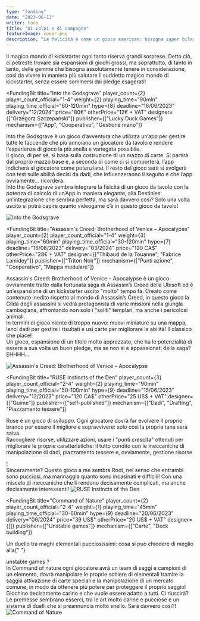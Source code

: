 ```yaml
---
type: "funding"
date: "2023-06-13"
writer: Fora
title: "Di volpi e di campagne"
featureImage: cover.png
description: "La felicità è come un gioco american: bisogna saper bilanciare i dadi e le miniature, i successi e le delusioni, per trovare la stabilità nel cammino dal pledge al kickstarter."
---
```


<FundingIntro>
  Il magico mondo di kickstarter ogni tanto riserva grandi sorprese. Detto ciò, ci potreste trovare sia espansioni di
  giochi grossi, ma soprattutto, di tanto in tanto, delle gemme che bisogna assolutamente tenere in considerazione, così
  da vivere in maniera più salutare il suddetto magico mondo di kickstarter, senza essere sommersi dai pledge esagerati!
</FundingIntro>

<FundingBit
  title="Into the Godsgrave"
  player_count={2}
  player_count_official="1-4"
  weight={2}
  playing_time="90min"
  playing_time_official="60-120min"
  hype={8}
  deadline="16/06/2023"
  delivery="12/2024"
  price="80€"
  otherPrice="12€ + VAT"
  designer={["Grzegorz Szczepański"]}
  publisher={["Lucky Duck Games"]}
  mechanism={["App", "Cooperativo", "Gestione mano"]}
>
  Into the Godsgrave è un gioco d’avventura che utilizza un’app per gestire tutte le faccende che più annoiano un
  giocatore da tavolo e rendere l’esperienza di gioco la più snella e variegata possibile. <br />
  Il gioco, di per sé, si basa sulla costruzione di un mazzo di carte. Si partirà dal proprio mazzo base e, a seconda di
  come ci si comporterà, l’app indicherà al giocatore come potenziarsi. Il resto del gioco sarà si svolgerà con test sulle
  abilità decisi da dadi, che influenzeranno il seguito e che l’app ovviamente… ricorderà. <br />
  Into the Godsgrave sembra integrare la fisicità di un gioco da tavolo con la potenza di calcolo di un’App in maniera
  elegante, alla <Link to="/reviews/destinies"> Destinies</Link>: un’integrazione che sembra perfetta, ma sarà davvero
  così? Solo una volta uscito si potrà capire quanto videogame c’è in questo gioco da tavolo!
</FundingBit>

<img src="game1.png?t=3" alt="Into the Godsgrave" />

<FundingLink
  title="Into the Godsgrave"
  link="https://www.kickstarter.com/projects/lucky-duck-games/into-the-godsgrave?ref=discovery_category"
  small
/>

<FundingBit
  title="Assassin's Creed: Brotherhood of Venice – Apocalypse"
  player_count={2}
  player_count_official="1-4"
  weight={3}
  playing_time="60min"
  playing_time_official="30-120min"
  hype={7}
  deadline="16/06/2023"
  delivery="03/2024"
  price="120 CA$"
  otherPrice="28€ + VAT"
  designer={["Thibaud de la Touanne", "Fabrice Lamidey"]}
  publisher={["Triton Noir"]}
  mechanism={["Punti azione", "Cooperativo", "Mappa modulare"]}
>
  Assassin's Creed: Brotherhood of Venice – Apocalypse è un gioco ovviamente tratto dalla fortunata saga di Assassin’s
  Creed della Ubisoft ed è un’espansione di un kickstarter uscito "molto" tempo fa. Creato come contenuto inedito
  rispetto al mondo di Assassin’s Creed, in questo gioco la Gilda degli assassini si vedrà protagonista di varie
  missioni nella giungla cambogiana, affrontando non solo i "soliti" templari, ma anche i pericolosi animali. <br />
  In termini di gioco niente di troppo nuovo: muovi miniature su una mappa, lanci dadi per gestire i risultati e usi carte
  per migliorare le abilità! Il classico che piace! <br />
  Un gioco, espansione di un titolo molto apprezzato, che ha le potenzialità di essere a sua volta un buon pledge, ma se
  non si è appassionati della saga? EHHHH…
</FundingBit>

<img src="game2.png?t=1" alt="Assassin's Creed: Brotherhood of Venice – Apocalypse" />

<FundingLink
  title="Assassin's Creed: Brotherhood of Venice – Apocalypse"
  link="https://www.kickstarter.com/projects/135116486/assassins-creed-brotherhood-of-venice-apocalypse"
  small
/>

<FundingBit
  title="RUSE Instincts of the Den"
  player_count={3}
  player_count_official="2-4"
  weight={2}
  playing_time="90min"
  playing_time_official="50-100min"
  hype={9}
  deadline="15/06/2023"
  delivery="12/2023"
  price="120 CA$"
  otherPrice="25 US$ + VAT"
  designer={["Guime"]}
  publisher={["self-published"]}
  mechanism={["Dadi", "Drafting", "Piazzamento tessere"]}
>
  Ruse è un gioco di sviluppo. Ogni giocatore dovrà far evolvere il proprio branco per essere il migliore e
  sopravvivere: solo così la propria tana sarà salva. <br />
  Raccogliere risorse, utilizzare azioni, usare i "punti crescita" ottenuti per migliorare le proprie caratteristiche: il
  tutto condito con le meccaniche di manipolazione di dadi, piazzamento tessere e, ovviamente, <Link to="/mechanisms/gestione-risorse">
    gestione risorse
  </Link>! <br />
  Sinceramente? Questo gioco a me sembra <Link to="/reviews/root">Root</Link>, nel senso che entrambi sono pucciosi, ma
  mannaggia quanto sono incasinati e difficili! Con una miscela di meccaniche che li rendono decisamente complicati, ma
  anche decisamente interessanti!
</FundingBit>

<img src="game3.png?t=1" alt="RUSE Instincts of the Den" />

<FundingLink title="RUSE Instincts of the Den" link="https://www.kickstarter.com/projects/guime/ruse-boardgame" small />

<FundingBit
  title="Command of Nature"
  player_count={2}
  player_count_official="2-4"
  weight={1}
  playing_time="45min"
  playing_time_official="30-60min"
  hype={9}
  deadline="20/06/2023"
  delivery="06/2024"
  price="39 US$"
  otherPrice="20 US$ + VAT"
  designer={[]}
  publisher={["Unstable games"]}
  mechanism={["Carte", "Deck building"]}
>
  Un duello tra maghi elementali pucciosissimi: cosa si può chiedere di meglio alla{" "}
  <Link to="/publishers/unstable-games/"> unstable games </Link> ? <br />
  In Command of nature ogni giocatore avrà un team di saggi e campioni di un elemento, dovrà manipolare le proprie schiere
  di elementali tramite la saggia attivazione di carte speciali e la manipolazione di un mercato comune, in modo da ottenere
  più potere per proteggere il proprio saggio! <br />
  Giochino decisamente carino e che vuole essere adatto a tutti. Ci riuscirà? Le premesse sembrano esserci, tra le art
  molto carine e pucciose e un sistema di duelli che si preannuncia molto snello. Sarà davvero così?!
</FundingBit>

<img src="game4.png?t=1" alt="Command of Nature" />

<FundingLink title="Command of Nature" link="https://www.kickstarter.com/projects/ramybadie/command-of-nature" small />

